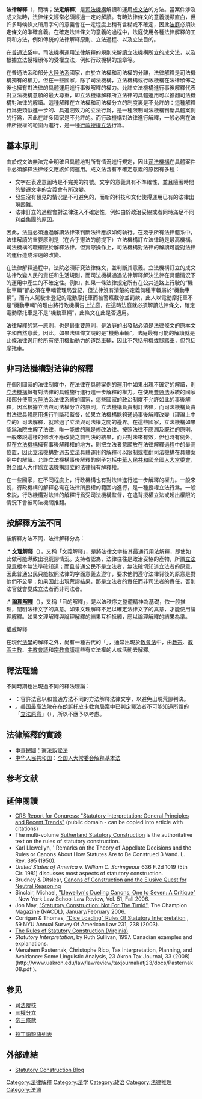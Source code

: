 {{noteTA
|T=zh-cn:法律解释 ; zh-hk:法例釋義; zh-tw:法律解釋;
|1=zh-cn:法律解释 ; zh-hk:法例釋義; zh-tw:法律解釋;
|2=zh-cn:摩托車; zh-hk:電單車; zh-tw:機車;
}}
{{unreferenced|time=2016-03-03T10:46:24+00:00}}
{{expand|time=2010-08-28}}
{{Judicial interpretation}}

'''法律解釋'''（{{Lang-en|Statutory interpretation}}，簡稱{{Lang|en|SI}}；'''法定解釋'''）是[[司法機構|司法機構]]解讀和運用[[成文法|成文法]]的方法。當案件涉及成文法時，法律條文經常必須經過一定的解讀。有時法律條文的意義淺顯直白，但許多時候條文所用字句的意義會在一定程度上稍有含糊或不確定，因此[[法庭|法庭]]必須決定條文的準確含義。在確定法律條文的意義的過程中，法庭使用各種法律解釋的工具和方法，例如傳統的法律解釋原則、立法過程、以及立法目的。

在[[普通法系|普通法系]]中，司法機構運用法律解釋的規則來解讀立法機構所立的成文法，以及根據立法授權頒佈的受權立法，例如行政機構的規章等。

在普通法系和部分[[大陸法系|大陸法系]]國家，由於立法權和司法權的分離，法律解釋是司法機構獨有的權力。但在一些國家，除了司法機構，立法機構或行政機構在法律頒佈之後也擁有對法律的具體運用進行事後解釋的權力。允許立法機構進行事後解釋代表對立法機構意願的最大尊重，即立法機構解釋所立法律的具體運用可以推翻司法機構對法律的解讀。這種解釋在立法權和司法權分立的制度裏是不允許的：這種解釋行爲更類似進一步的、具追溯效力的立法行爲，是一種限制司法機構判斷具體案例的行爲，因此在許多國家是不允許的。而行政機構對法律進行解釋，一般必需在法律所授權的範圍內進行，是一種[[行政授權立法|行政授權立法]]行爲。

==基本原則==
由於成文法無法完全明確且具體地對所有情況進行規定，因此[[司法機構|司法機構]]在具體案件中必須解釋法律條文應該如何運用。成文法含有不確定意義的原因有多種：
* 文字在表達意圖時是不完美的符號。文字的意義具有不準確性，並且隨著時間的變遷文字的含義會有所改變。
* 發生沒有預見的情況是不可避免的，而新的科技和文化使得運用已有的法律出現困難。
* 法律訂立的過程會對法律注入不確定性，例如由於政治妥協或者同時滿足不同利益集團的原因。

因此，法庭必須通過解讀法律來判斷法律應該如何執行。在幾乎所有法律體系中，法律解讀的重要原則是（在合乎憲法的前提下）立法機構訂立法律時是最高機構，司法機構的職權限於解釋法律。但實際操作上，司法機構對法律的解讀可能對法律的運行造成深遠的改變。

在法律解釋過程中，法院必須研究法律條文，並判斷其意義。立法機構訂立的成文法律改變人民的責任和生活規則，而司法機構通過法律解釋解決法律在具體情況下的運用中產生的不確定性。例如，如果一條法律規定所有在公共道路上行駛的“機動車輛”都必須在車輛管理局登記，但法律沒有清楚的定義何種車輛屬於“機動車輛”，而有人駕駛未登記的電動摩托車而被警察截停並罰款，此人以電動摩托車不是“機動車輛”的理由將行政機構告上法庭，在這時法庭就必須解讀法律條文，確定電動摩托車是不是“機動車輛”，此條文在此是否適用。

法律解釋的第一原則，也是最重要原則，是法庭的出發點必須是法律條文的原本文字和自然意義。因此，如果法律條文說的是“機動車輛”，法庭最有可能的解讀就是此條法律適用於所有使用機動動力的道路車輛，因此不包括飛機或腳踏車，但包括摩托車。

== 非司法機構對法律的解釋 ==
在個別國家的法律制度中，在法律在具體案例的運用中如果出現不確定的解讀，則[[立法機構|立法機構]]擁有對法律的具體施行進行進一步解釋的權力。在使用[[普通法|普通法]]系統的國家和部分使用[[大陸法|大陸法]]系法律系統的國家，這些國家的政治制度不允許如此的事後解釋，因爲根據立法與司法權分立的原則，立法機構負責制訂法律，而司法機構負責對法律具體應用進行判斷和監督，如果立法機構能夠通過事後解釋改變（理論上中立的）司法解釋，就越過了立法與司法權之間的邊界。在這些國家，立法機構如果認爲法院曲解了法律，唯一能做的就是修改法律。按照法律不應溯及既往的原則，一般來説這樣的修改不應改變之前判決的結果，而只對未來有效，但也時有例外。但在[[立法機構|立法機構]]擁有事後解釋權的地方，則把立法者意願放在法律解釋過程中的最高位置，因此立法機構對過去立法具體運用的解釋可以限制或推翻司法機構在具體案例中的解讀。允許立法機構事後解釋的例子包括[[中華人民共和國|中華人民共和國]][[全国人民代表大会常务委员会|全國人大常委會]]，對全國人大作爲立法機構訂立的法律擁有解釋權。

在一些國家，在不同程度上，行政機構也有對法律進行進一步解釋的權力。一般來説，行政機構的解釋必需在法律所授權的範圍内進行，是一種授權立法行爲。一般來説，行政機構對法律的解釋行爲受司法機構監督，在違背授權立法或超出權限的情況下會被司法機關推翻。

==按解釋方法不同==
按解釋方法不同，法律解釋分為：

:* '''[[文理解釋|文理解釋]]'''（{{lang-en|Literal rule}}），又稱「文義解釋」，是將法律文字按其最通行用法解釋，即使如此做可能導致出現荒謬情況。支持者認為，法律往往是政治妥協的產物，所謂[[立法原意|立法原意]]根本無法準確知道；而且普通公民不是立法者，無法確切知道立法者的原意，因此普通公民只能按照法律的字面意義去遵守，要求他們遵守法律背後的原意是對他們不公平；如果因此出現荒謬結果，那是立法者的責任而非司法者的責任，否則法官就會變成立法者而非司法者。

:* '''[[論理解釋|論理解釋]]'''（{{lang-en|Mischief rule}}），又稱「目的解釋」，是以法秩序之整體精神為基礎，依一般推理，闡明法律文字的真意。如果文理解釋不足以確定法律文字的真意，才能使用論理解釋。如果文理解釋與論理解釋的結果互相牴觸，應以論理解釋的結果為準。

;權威解釋
在現代[[法學|法學]]的解釋之外，尚有一種古代的「'''{{link-en|權威解釋|Authentic interpretation}}'''」，通常出現於[[教會法|教會法]]中，由[[教宗|教宗]]、[[教區主教|教區主教]]、[[主教會議|主教會議]]和[[宗教會議|宗教會議]]這些有立法權的人或活動去解釋。

== 釋法理論 ==
不同時期也出現過不同的釋法理論：
* '''{{link-en|黃金法則|Golden rule (law)}}'''：容許法官以和普通方法不同的方法解釋法律文字，以避免出現荒謬判決。
* '''{{link-en|立法原意法則|Purposive approach}}'''。[[美国最高法院|美国最高法院]]在[[布朗訴托皮卡教育局案#法律爭點討論|布朗訴托皮卡教育局案]]中已判定釋法者不可能知道所謂的「[[立法原意|立法原意]]」（{{lang|en|framers' intent}}），所以不應予以考慮。

== 法律解釋的實踐 ==
* [[中華民國|中華民國]]：[[憲法訴訟法|憲法訴訟法]]
* [[中华人民共和国|中华人民共和国]]：[[全国人大常委会解释基本法|全国人大常委会解释基本法]]

== 参考文献 ==
{{Reflist}}

==延伸閱讀==
{{refbegin|2}}
*[http://www.fas.org/sgp/crs/misc/97-589.pdf CRS Report for Congress: "Statutory interpretation: General Principles and Recent Trends"] {{Wayback|url=http://www.fas.org/sgp/crs/misc/97-589.pdf |date=20210304231657 }} (public domain - can be copied into article with citations)
*The multi-volume [[Sutherland_Statutory_Construction|Sutherland Statutory Construction]] is the authoritative text on the rules of statutory construction.
*Karl Llewellyn, ''Remarks on the Theory of Appellate Decisions and the Rules or Canons About How Statutes Are to Be Construed 3 Vand. L. Rev. 395 (1950).
*''United States of America v. William C. Scrimgeour'' 636 F.2d 1019 (5th Cir. 1981) discusses most aspects of statutory construction.
*Brudney & Ditslear, [https://web.archive.org/web/20060425170626/http://lawweb.usc.edu/cslp/papers/cslp-wp-028.pdf Canons of Construction and the Elusive Quest for Neutral Reasoning]
*Sinclair, Michael, [http://ssrn.com/abstract=780424 "Llewellyn's Dueling Canons, One to Seven: A Critique"] {{Wayback|url=http://ssrn.com/abstract=780424 |date=20110315085547 }}. New York Law School Law Review, Vol. 51, Fall 2006.
*Jon May, [https://web.archive.org/web/20110629185544/http://www.nacdl.org/public.nsf/698c98dd101a846085256eb400500c01/891b0643641b999c85257124006f9178 "Statutory Construction: Not For The Timid"], The Champion Magazine (NACDL), January/February 2006.
*Corrigan & Thomas, [http://www.law.nyu.edu/sites/default/files/ecm_pro_065012.pdf "Dice Loading" Rules Of Statutory Interpretation] {{Wayback|url=http://www.law.nyu.edu/sites/default/files/ecm_pro_065012.pdf |date=20201220182939 }}, 59 NYU Annual Survey Of American Law 231, 238 (2003).
* [http://www.virginia1774.org/Statutory.html The Rules of Statutory Construction (Virginia)] {{Wayback|url=http://www.virginia1774.org/Statutory.html |date=20170905160317 }}
* ''Statutory Interpretation'', by Ruth Sullivan, 1997. Canadian examples and explanations.
* Menahem Pasternak, Christophe Rico, Tax Interpretation, Planning, and Avoidance: Some Linguistic Analysis, 23 Akron Tax Journal, 33 (2008) (http://www.uakron.edu/law/lawreview/taxjournal/atj23/docs/Pasternak08.pdf {{Wayback|url=http://www.uakron.edu/law/lawreview/taxjournal/atj23/docs/Pasternak08.pdf |date=20201220145650 }}).
{{refend}}

== 参见 ==
{{div col|2}}
* [[司法覆核|司法覆核]]
* [[三權分立|三權分立]]
* [[帝王條款|帝王條款]]
*{{link-de|法律補充|Rechtsfortbildung}}
*[[拉丁語短語列表|拉丁語短語列表]]
{{div col end}}

==外部連結==
{{Library resources box 
|by=no 
|onlinebooks=no 
|others=no 
|about=yes 
|label=Statutory interpretation }}
*[https://web.archive.org/web/20060811211754/http://lawprofessors.typepad.com/statutory/ Statutory Construction Blog]

{{Law}}

[[Category:法律解釋|Category:法律解釋]]
[[Category:法学|Category:法学]]
[[Category:政治|Category:政治]]
[[Category:法律推理|Category:法律推理]]
[[Category:法源|Category:法源]]